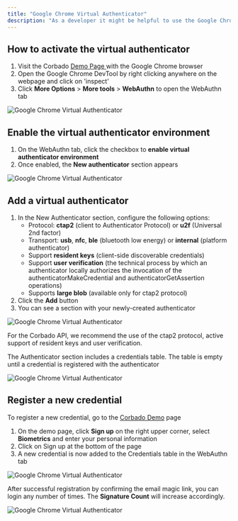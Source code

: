 ```yaml
---
title: "Google Chrome Virtual Authenticator"
description: "As a developer it might be helpful to use the Google Chrome WebAuthn emulator. It allows you to test the WebAuthn API with a virtual authenticator."
---
```


## How to activate the virtual authenticator

1. Visit the Corbado [Demo Page ](https://passkeys.eu)with the Google Chrome browser
2. Open the Google Chrome DevTool by right clicking anywhere on the webpage and click on 'inspect'
3. Click **More Options** > **More tools** > **WebAuthn** to open the WebAuthn tab

![Google Chrome Virtual Authenticator](/images/other/virtual-auth/virtual-auth.webp)

## Enable the virtual authenticator environment

1. On the WebAuthn tab, click the checkbox to **enable virtual authenticator environment**
2. Once enabled, the **New authenticator** section appears

![Google Chrome Virtual Authenticator](/images/other/virtual-auth/virtual-auth-2.webp)


## Add a virtual authenticator

1. In the New Authenticator section, configure the following options:
   * Protocol: **ctap2** (client to Authenticator Protocol) or **u2f** (Universal 2nd factor)
   * Transport: **usb**, **nfc**, **ble** (bluetooth low energy) or **internal** (platform authenticator)
   * Support **resident keys** (client-side discoverable credentials)
   * Support **user verification** (the technical process by which an authenticator locally authorizes the invocation of the authenticatorMakeCredential and authenticatorGetAssertion operations)
   * Supports **large blob** (available only for ctap2 protocol)
2. Click the **Add** button
3. You can see a section with your newly-created authenticator

![Google Chrome Virtual Authenticator](/images/other/virtual-auth/webauthn.webp)

For the Corbado API, we recommend the use of the ctap2 protocol, active support of resident keys and user verification.

The Authenticator section includes a credentials table. The table is empty until a credential is registered with the authenticator

![Google Chrome Virtual Authenticator](/images/other/virtual-auth/webauthn-2.webp)

## Register a new credential

To register a new credential, go to the [Corbado Demo](https://demo.corbado.com/) page

1. On the demo page, click **Sign up** on the right upper corner, select **Biometrics** and enter your personal information
2. Click on Sign up at the bottom of the page
3. A new credential is now added to the Credentials table in the WebAuthn tab

![Google Chrome Virtual Authenticator](/images/other/virtual-auth/webauthn-3.webp)


After successful registration by confirming the email magic link, you can login any number of times. The **Signature Count** will increase accordingly.

![Google Chrome Virtual Authenticator](/images/other/virtual-auth/webauthn-4.webp)

